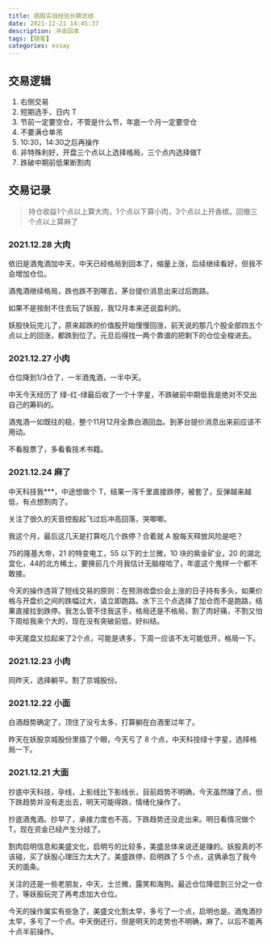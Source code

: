 ```yaml
---
title: 癌股实战经验长期总结
date: 2021-12-21 14:45:37
description: 冲击回本
tags: [随笔]
categories: essay
---
```


## 交易逻辑

1. 右侧交易
2. 短期选手，日内 T
3. 节前一定要空仓，不管是什么节，年底一个月一定要空仓
4. 不要满仓单吊
5. 10:30，14:30之后再操作
6. 非特殊利好，开盘三个点以上选择格局，三个点内选择做T
7. 跌破中期前低果断割肉

## 交易记录

> 持仓收益1个点以上算大肉，1个点以下算小肉，3个点以上开香槟。回撤三个点以上算麻了

### 2021.12.28 大肉

依旧是酒鬼酒加中天，中天已经格局到回本了，缩量上涨，后续继续看好，但我不会增加仓位。

酒鬼酒继续格局，跌也跌不到哪去，茅台提价消息出来过后跑路。

如果不是按耐不住去玩了妖股，我12月本来还说盈利的。

妖股快玩完儿了，原来超跌的价值股开始慢慢回涨，前天说的那几个股全部四五个点以上的回涨，都跌到位了。元旦后得找一两个靠谱的把剩下的仓位全梭进去。

### 2021.12.27 小肉

仓位降到1/3仓了，一半酒鬼酒，一半中天。

中天今天经历了 绿-红-绿最后收了一个十字星，不跌破前中期低我是绝对不交出自己的筹码的。

酒鬼酒一如既往的稳，整个11月12月全靠白酒回血。到茅台提价消息出来前应该不用动。

不看股票了，多看看技术书籍。

### 2021.12.24 麻了

中天科技我\*\*\*，中途想做个 T，结果一泻千里直接跌停，被套了，反弹越来越低，有点想割肉了。

关注了很久的天音控股起飞过后冲高回落，哭唧唧。

我这个月，最后这几天是打算吃几个跌停？合着就 A 股每天释放风险是吧？

75的隆基大帝，21 的特变电工，55 以下的士兰微，10 块的紫金矿业，20 的湖北宜化，44的北方稀土，要换前几个月我估计无脑梭哈了，年底这个鬼样一个都不敢接。

今天的操作违背了短线交易的原则：在预测收盘价会上涨的日子持有多头，如果价格与开盘价之间的跌幅过大，请立即跑路。水下三个点选择了加仓而不是跑路，结果直接拉到跌停。我怎么管不住我这手，格局还是不格局，割了肉好痛，不割又怕下周给我来个大的，现在没有突破前低，好纠结。

中天尾盘又拉起来了2个点，可能是诱多，下周一应该不太可能低开，格局一下。

### 2021.12.23 小肉

同昨天，选择躺平。割了京城股份。

### 2021.12.22 小面

白酒趋势确定了，顶住了没亏太多，打算躺在白酒里过年了。

昨天在妖股京城股份里插了个眼，今天亏了 8 个点，中天科技绿十字星，选择格局一下。

### 2021.12.21 大面

抄底中天科技，孕线，上影线比下影线长，目前趋势不明确，今天虽然赚了点，但下跌趋势并没有走出去，明天可能得跌，情绪化操作了。

抄底酒鬼酒。抄早了，承接力度也不高，下跌趋势还没走出来。明日看情况做个 T，现在资金已经产生分歧了。

割肉启明信息和美盛文化，启明亏的比较多，美盛总体来说还是赚的。妖股真的不该碰，买了妖股心理压力太大了。美盛跌停，启明跌了 5 个点，这俩承包了我今天的面条。

关注的还是一些老朋友，中天，士兰微，露笑和海狗。最近仓位降低到三分之一仓了，等妖股玩完了再考虑加大仓位。

今天的操作属实有些急了，美盛文化割太早，多亏了一个点，启明也是。酒鬼酒抄太早，多亏了一个点。中天倒还行，但是明天的走势也不明确，麻了。以后不能再十点半前操作。
